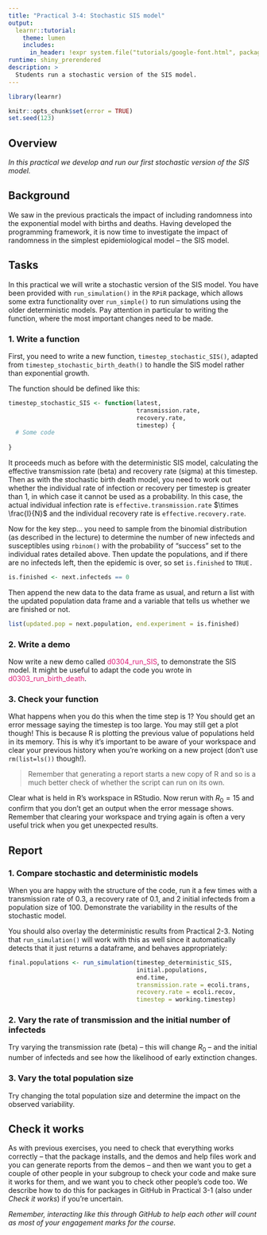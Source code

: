 ```yaml
---
title: "Practical 3-4: Stochastic SIS model"
output: 
  learnr::tutorial:
    theme: lumen
    includes:
      in_header: !expr system.file("tutorials/google-font.html", package = "RPiR")
runtime: shiny_prerendered
description: >
  Students run a stochastic version of the SIS model.
---
```


```r
library(learnr)

knitr::opts_chunk$set(error = TRUE)
set.seed(123)
```

## Overview

*In this practical we develop and run our first stochastic version of the SIS model.*

## Background

We saw in the previous practicals the impact of including randomness into the
exponential model with births and deaths. Having developed the programming 
framework, it is now time to investigate the impact of randomness in the 
simplest epidemiological model -- the SIS model.

## Tasks

In this practical we will write a stochastic version of the SIS model. You have 
been provided with `run_simulation()` in the `RPiR` package, which allows some 
extra functionality over `run_simple()` to run simulations using the older
deterministic models. Pay attention in particular to writing 
the function, where the most important changes need to be made.

### 1. Write a function

First, you need to write a new function, `timestep_stochastic_SIS()`, adapted 
from `timestep_stochastic_birth_death()` to handle the SIS model rather than 
exponential growth. 

The function should be defined like this:

```r
timestep_stochastic_SIS <- function(latest, 
                                    transmission.rate, 
                                    recovery.rate, 
                                    timestep) {
  # Some code
  
}
```

It proceeds much as before with the deterministic SIS model, calculating the 
effective transmission rate (beta) and recovery rate (sigma) at this timestep. 
Then as with the stochastic birth death model, you need to work out whether the 
individual rate of infection or recovery per timestep is greater than 1, in 
which case it cannot be used as a probability. In this case, the actual 
individual infection rate is `effective.transmission.rate` $\times \frac{I}{N}$ 
and the individual recovery rate is `effective.recovery.rate`.

Now for the key step... you need to sample from the binomial distribution (as 
described in the lecture) to determine the number of new infecteds and 
susceptibles using `rbinom()` with the probability of "success" set to the
individual rates detailed above. Then update the populations, and if there are
no infecteds left, then the epidemic is over, so set `is.finished` to `TRUE.` 

```r
is.finished <- next.infecteds == 0
```

Then append the new data to the data frame as usual, and return a list with the
updated population data frame and a variable that tells us whether we are 
finished or not.

```r
list(updated.pop = next.population, end.experiment = is.finished)
```

### 2. Write a demo

Now write a new demo called 
<span style="color: #dd1c77;">d0304_run_SIS</span>, to demonstrate the SIS 
model. It might be useful to adapt the code you wrote in 
<span style="color: #dd1c77;">d0303_run_birth_death</span>.

### 3. Check your function

What happens when you do this when the time step is 1? You should get an error 
message saying the timestep is too large. You may still get a plot though! 
This is because R is plotting the previous value of populations held in its 
memory. This is why it's important to be aware of your workspace and clear your 
previous history when you're working on a new project (don't use 
`rm(list=ls())` though!).

> Remember that generating a report starts a new copy of R and so is a much 
better check of whether the script can run on its own.

Clear what is held in R's workspace in RStudio. Now rerun with $R_0 = 15$ and 
confirm that you don't get an output when the error message shows. Remember
that clearing your workspace and trying again is often a very useful trick when
you get unexpected results.

## Report

### 1. Compare stochastic and deterministic models

When you are happy with the structure of the code, run it a few times with a
transmission rate of 0.3, a recovery rate of 0.1, and 2 initial infecteds from 
a population size of 100. Demonstrate the variability in the results of the 
stochastic model.

You should also overlay the deterministic results from Practical 2-3. 
Noting that `run_simulation()` will work with this as well since it 
automatically detects that it just returns a dataframe, and behaves 
appropriately:

```r
final.populations <- run_simulation(timestep_deterministic_SIS, 
                                    initial.populations,
                                    end.time,
                                    transmission.rate = ecoli.trans,
                                    recovery.rate = ecoli.recov, 
                                    timestep = working.timestep)
```

### 2. Vary the rate of transmission and the initial number of infecteds

Try varying the transmission rate (beta) -- this will change $R_0$ -- and the 
initial number of infecteds and see how the likelihood of early extinction 
changes. 

### 3. Vary the total population size 

Try changing the total population size and determine the impact on the observed 
variability.

## Check it works

As with previous exercises, you need to check that everything works correctly --
that the package installs, and the demos and help files work and you can
generate reports from the demos -- and then we want you to get a couple of other
people in your subgroup to check your code and make sure it works for them,
and we want you to check other people's code too. We describe how to do this for
packages in GitHub in Practical 3-1 (also under *Check it works*) if you're
uncertain.

*Remember, interacting like this through GitHub to help each other will count as
most of your engagement marks for the course.*
